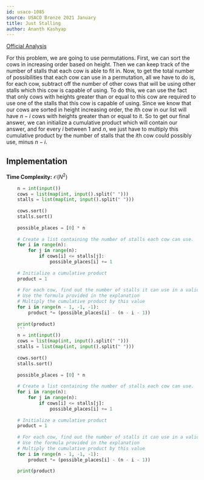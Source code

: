 ```yaml
---
id: usaco-1085
source: USACO Bronze 2021 January
title: Just Stalling
author: Ananth Kashyap
---
```


[Official Analysis](http://www.usaco.org/current/data/sol_prob3_bronze_jan21.html)

For this problem, we are going to use permutations. First, we can sort the cows in increasing order based on
height. Then we can keep track of the number of stalls that each cow is able to fit in. Now, to get the total
number of possibilities that each cow can use in a permutation, all we have to do is, for each cow, subtract
off the number of other cows that will be using other stalls which this cow is capable of using. To do this, we
can use the fact that only cows with heights greater than or equal to this cow are required to use one of the
stalls that this cow is capable of using. Since we know that our cows are sorted in height increasing order,
the $i$th cow in our list will have $n-i$ cows with heights greater than or equal to it. So to
get our final answer, we can initialize a cumulative product which will contain our answer, and for every
$i$ between 1 and $n$, we just have to multiply this cumulative product by the number of
stalls that the $i$th cow could possibly use, minus $n-i$.

## Implementation

**Time Complexity:** $\mathcal{O}(N^2)$

<LanguageSection>

<PySection>

```python
    n = int(input())
    cows = list(map(int, input().split(" ")))
    stalls = list(map(int, input().split(" ")))
    
    cows.sort()
    stalls.sort()
    
    possible_places = [0] * n
    
    # Create a list containing the number of stalls each cow can use.
    for i in range(n):
	    for j in range(n):
		    if cows[i] <= stalls[j]:
			    possible_places[i] += 1
			    
    # Initialize a cumulative product
    product = 1
    
    # For each cow, find out the number of stalls it can use in a valid permutation
    # Use the formula provided in the explanation
    # Multiply the cumulative product by this value
    for i in range(n - 1, -1, -1):
	    product *= (possible_places[i] - (n - i - 1))
    
    print(product)
    ```
    n = int(input())
    cows = list(map(int, input().split(" ")))
    stalls = list(map(int, input().split(" ")))
    
    cows.sort()
    stalls.sort()
    
    possible_places = [0] * n
    
    # Create a list containing the number of stalls each cow can use.
    for i in range(n):
	    for j in range(n):
		    if cows[i] <= stalls[j]:
			    possible_places[i] += 1
			    
    # Initialize a cumulative product
    product = 1
    
    # For each cow, find out the number of stalls it can use in a valid permutation
    # Use the formula provided in the explanation
    # Multiply the cumulative product by this value
    for i in range(n - 1, -1, -1):
	    product *= (possible_places[i] - (n - i - 1))
    
    print(product)
```

</PySection>

</LanguageSection>
